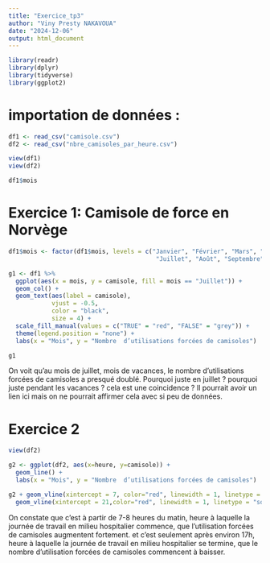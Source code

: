 ```yaml
---
title: "Exercice_tp3"
author: "Viny Presty NAKAVOUA"
date: "2024-12-06"
output: html_document
---
```



```r
library(readr)
library(dplyr)
library(tidyverse)
library(ggplot2)
```


# importation de données :

```r

df1 <- read_csv("camisole.csv")
df2 <- read_csv("nbre_camisoles_par_heure.csv")
```



```r
view(df1)
view(df2)
```




```r
df1$mois
```


# Exercice 1: Camisole de force en Norvège


```r
df1$mois <- factor(df1$mois, levels = c("Janvier", "Février", "Mars", "Avril", "Mai", "Juin", 
                                         "Juillet", "Août", "Septembre", "Octobre", "Novembre", "Décembre"))
```


```r
g1 <- df1 %>% 
  ggplot(aes(x = mois, y = camisole, fill = mois == "Juillet")) +
  geom_col() +
  geom_text(aes(label = camisole), 
            vjust = -0.5, 
            color = "black",
            size = 4) +     
  scale_fill_manual(values = c("TRUE" = "red", "FALSE" = "grey")) +
  theme(legend.position = "none") +
  labs(x = "Mois", y = "Nombre  d’utilisations forcées de camisoles")

```


```r
g1
```


On voit qu'au mois de juillet, mois de vacances, le nombre  d’utilisations forcées de camisoles a presqué doublé.
Pourquoi juste en juillet ? pourquoi juste pendant les vacances ? cela est une coincidence ?
Il pourrait avoir un lien ici mais on ne pourrait affirmer cela avec si peu de données.



# Exercice 2


```r
view(df2)
```


```r
g2 <- ggplot(df2, aes(x=heure, y=camisole)) +
  geom_line() +
  labs(x = "Mois", y = "Nombre  d’utilisations forcées de camisoles")

```



```r
g2 + geom_vline(xintercept = 7, color="red", linewidth = 1, linetype = "solid") + 
  geom_vline(xintercept = 21,color="red", linewidth = 1, linetype = "solid")
```



On constate que c'est à partir de 7-8 heures du matin, heure à laquelle la journée de travail en milieu hospitalier
commence, que l'utilisation forcées de camisoles augmentent fortement. et c'est seulement après environ 17h, heure à laquelle la journée de travail en milieu hospitalier se termine, que le nombre d'utilisation forcées de camisoles commencent à baisser.













